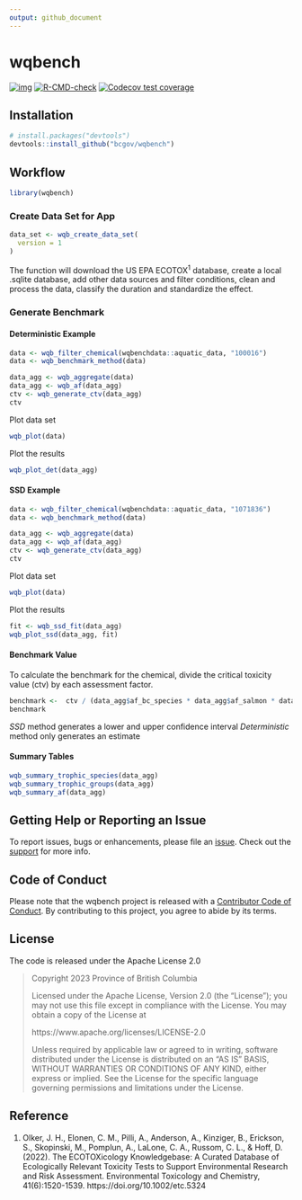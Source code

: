 ```yaml
---
output: github_document
---
```


# wqbench

<!-- badges: start -->
[![img](https://img.shields.io/badge/Lifecycle-Experimental-339999)](https://github.com/bcgov/repomountie/blob/master/doc/lifecycle-badges.md)
[![R-CMD-check](https://github.com/poissonconsulting/wqbench/actions/workflows/R-CMD-check.yaml/badge.svg)](https://github.com/poissonconsulting/wqbench/actions/workflows/R-CMD-check.yaml)
[![Codecov test coverage](https://codecov.io/gh/poissonconsulting/wqbench/branch/main/graph/badge.svg)](https://app.codecov.io/gh/poissonconsulting/wqbench?branch=main)
<!-- badges: end -->

## Installation

```r
# install.packages("devtools")
devtools::install_github("bcgov/wqbench")
```


## Workflow

```r
library(wqbench)
```

### Create Data Set for App

```r
data_set <- wqb_create_data_set(
  version = 1
)
```

The function will download the US EPA ECOTOX<sup>1</sup> database, create a local .sqlite database, add other data sources and filter conditions, clean and process the data, classify the duration and standardize the effect.

### Generate Benchmark


#### Deterministic Example

```r
data <- wqb_filter_chemical(wqbenchdata::aquatic_data, "100016")
data <- wqb_benchmark_method(data)

data_agg <- wqb_aggregate(data) 
data_agg <- wqb_af(data_agg)
ctv <- wqb_generate_ctv(data_agg)
ctv
```

Plot data set

```r
wqb_plot(data)
```

Plot the results
```r
wqb_plot_det(data_agg)
```

#### SSD Example

```r
data <- wqb_filter_chemical(wqbenchdata::aquatic_data, "1071836")
data <- wqb_benchmark_method(data)

data_agg <- wqb_aggregate(data) 
data_agg <- wqb_af(data_agg)
ctv <- wqb_generate_ctv(data_agg)
ctv
```

Plot data set

```r
wqb_plot(data)
```

Plot the results
```r
fit <- wqb_ssd_fit(data_agg)
wqb_plot_ssd(data_agg, fit)
```


#### Benchmark Value

To calculate the benchmark for the chemical, divide the critical toxicity value (ctv) by each assessment factor. 
```r
benchmark <-  ctv / (data_agg$af_bc_species * data_agg$af_salmon * data_agg$af_planktonic *data_agg$af_variation)
benchmark
```

*SSD* method generates a lower and upper confidence interval
*Deterministic* method only generates an estimate

#### Summary Tables

```r
wqb_summary_trophic_species(data_agg)
wqb_summary_trophic_groups(data_agg)
wqb_summary_af(data_agg)
```

## Getting Help or Reporting an Issue

To report issues, bugs or enhancements, please file an [issue](https://github.com/bcgov/wqbench/issues). 
Check out the [support](https://github.com/bcgov/wqbench/blob/main/.github/SUPPORT.md) for more info. 

## Code of Conduct

Please note that the wqbench project is released with a [Contributor Code of Conduct](https://contributor-covenant.org/version/2/1/CODE_OF_CONDUCT.html). 
By contributing to this project, you agree to abide by its terms.

## License 

The code is released under the Apache License 2.0

> Copyright 2023 Province of British Columbia
> 
> Licensed under the Apache License, Version 2.0 (the "License");
> you may not use this file except in compliance with the License.
> You may obtain a copy of the License at 
> 
> https://www.apache.org/licenses/LICENSE-2.0
> 
> Unless required by applicable law or agreed to in writing, software
> distributed under the License is distributed on an "AS IS" BASIS,
> WITHOUT WARRANTIES OR CONDITIONS OF ANY KIND, either express or implied.
> See the License for the specific language governing permissions and
> limitations under the License.

## Reference

1. Olker, J. H., Elonen, C. M., Pilli, A., Anderson, A., Kinziger, B., Erickson, S., Skopinski, M., Pomplun, A., LaLone, C. A., Russom, C. L., & Hoff, D. (2022). The ECOTOXicology Knowledgebase: A Curated Database of Ecologically Relevant Toxicity Tests to Support Environmental Research and Risk Assessment. Environmental Toxicology and Chemistry, 41(6):1520-1539. https://doi.org/10.1002/etc.5324
